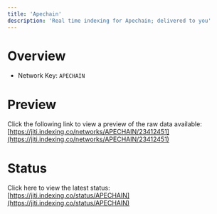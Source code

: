 ```yaml
---
title: 'Apechain'
description: 'Real time indexing for Apechain; delivered to you'
---
```


# Overview
- Network Key: `APECHAIN`

# Preview
Click the following link to view a preview of the raw data available: [https://jiti.indexing.co/networks/APECHAIN/23412451](https://jiti.indexing.co/networks/APECHAIN/23412451)

# Status
Click here to view the latest status: [https://jiti.indexing.co/status/APECHAIN](https://jiti.indexing.co/status/APECHAIN)
